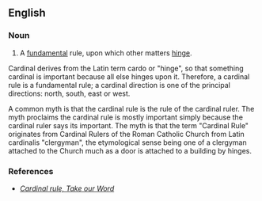==English==

===Noun===
{{en-noun|head=[[cardinal]] [[rule]]}}

# A [[fundamental]] rule, upon which other matters [[hinge]].

Cardinal derives from the Latin term cardo or "hinge", so that something cardinal is important because all else hinges upon it.  Therefore, a cardinal rule is a fundamental rule; a cardinal direction is one of the principal directions: north, south, east or west. 

A common myth is that the cardinal rule is the rule of the cardinal ruler. The myth proclaims the cardinal rule is mostly important simply because the cardinal ruler says its important. The myth is that the term "Cardinal Rule" originates from Cardinal Rulers of the Roman Catholic Church from Latin cardinalis "clergyman", the etymological sense being one of a clergyman attached to the Church much as a door is attached to a building by hinges.

===References===
* ''[http://www.takeourword.com/TOW129/page2.html Cardinal rule, Take our Word]''